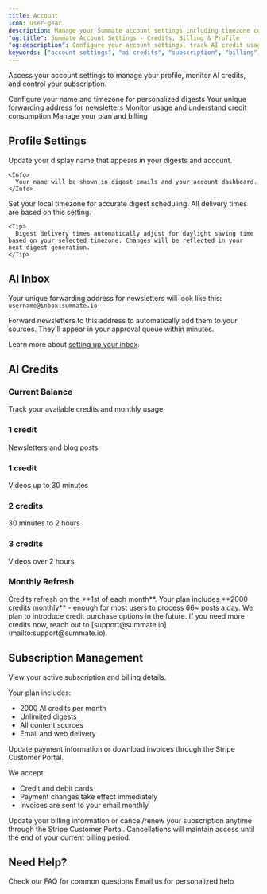 ```yaml
---
title: Account
icon: user-gear
description: Manage your Summate account settings including timezone configuration, AI credit usage tracking, subscription billing, and inbox setup. Update profile details and monitor credit balance.
"og:title": Summate Account Settings - Credits, Billing & Profile
"og:description": Configure your account settings, track AI credit usage, manage subscription billing, and update your profile and timezone settings.
keywords: ["account settings", "ai credits", "subscription", "billing", "profile", "timezone"]
---
```


Access your account settings to manage your profile, monitor AI credits, and control your subscription.

<CardGroup cols={2}>
  <Card title="Profile Settings" icon="user">
    Configure your name and timezone for personalized digests
  </Card>
  <Card title="AI Inbox" icon="inbox">
    Your unique forwarding address for newsletters
  </Card>
  <Card title="AI Credits" icon="coins">
    Monitor usage and understand credit consumption
  </Card>
  <Card title="Subscription" icon="credit-card">
    Manage your plan and billing
  </Card>
</CardGroup>

## Profile Settings

<Tabs>
  <Tab title="Name">
    Update your display name that appears in your digests and account.

    <Info>
      Your name will be shown in digest emails and your account dashboard.
    </Info>

  </Tab>

  <Tab title="Timezone">
    Set your local timezone for accurate digest scheduling. All delivery times are based on this setting.

    <Tip>
      Digest delivery times automatically adjust for daylight saving time based on your selected timezone. Changes will be reflected in your next digest generation.
    </Tip>

  </Tab>
</Tabs>

## AI Inbox

Your unique forwarding address for newsletters will look like this: `username@inbox.summate.io`

<Info>
  Forward newsletters to this address to automatically add them to your sources.
  They'll appear in your approval queue within minutes.
</Info>

Learn more about [setting up your inbox](/concepts/inbox).

## AI Credits

### Current Balance

Track your available credits and monthly usage.

<Card title="Articles & Newsletters">
  <h3>1 credit</h3>
  Newsletters and blog posts
</Card>

<CardGroup cols={3}>
  <Card title="Short Videos">
    <h3>1 credit</h3>
    Videos up to 30 minutes
  </Card>
  <Card title="Medium Videos">
    <h3>2 credits</h3>
    30 minutes to 2 hours
  </Card>
  <Card title="Long Videos">
    <h3>3 credits</h3>
    Videos over 2 hours
  </Card>
</CardGroup>

### Monthly Refresh

<Note>
  Credits refresh on the **1st of each month**. Your plan includes **2000
  credits monthly** - enough for most users to process 66~ posts a day.
</Note>

<Tip>
  We plan to introduce credit purchase options in the future. If you need more
  credits now, reach out to [support@summate.io](mailto:support@summate.io).
</Tip>

## Subscription Management

<Accordion title="Current Plan">
  View your active subscription and billing details.

  Your plan includes:
  - 2000 AI credits per month
  - Unlimited digests
  - All content sources
  - Email and web delivery
</Accordion>

<Accordion title="Payment Method">
  Update payment information or download invoices through the Stripe Customer Portal.

  We accept:
  - Credit and debit cards
  - Payment changes take effect immediately
  - Invoices are sent to your email monthly
</Accordion>

<Accordion title="Manage Subscription">
  Update your billing information or cancel/renew your subscription anytime through the Stripe Customer Portal.

  <Warning>
    Cancellations will maintain access until the end of your current billing period.
  </Warning>
</Accordion>

## Need Help?

<CardGroup cols={2}>
  <Card title="Documentation" icon="book" href="/getting-started/faq">
    Check our FAQ for common questions
  </Card>
  <Card
    title="Contact Support"
    icon="life-ring"
    href="mailto:support@summate.io"
  >
    Email us for personalized help
  </Card>
</CardGroup>
